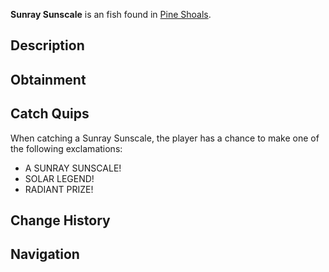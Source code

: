 {{FishInfobox
|image          = Sunray Sunscale.png
|rarity         = Exotic
|sea            = Second Sea
|location       = [[Pine Shoals]]
|sublocation    = 
|sources        = Fishing Rod
|radar_location = 
|prog_speed     = -65
|xp             = 4500
|weather        = Clear
|time           = Day
|season         = Summer
|bait           = 
|base_weight    = 20
|base_value     = 8450
|weight_range   = 12
|base_chance    = 1
|base_resil     = 15
}}
'''Sunray Sunscale''' is an {{Rarity|Exotic}} fish found in [[Pine Shoals]].

== Description ==
{{Description|A radiant scaler that basks in sunray glory.|Bestiary Entry}}

== Obtainment ==
{{Description|It shines where the sun touches the sea.|Bestiary Hint}}
{{Fish Availability|
Pine Shoals
|top_rods      = 
Great Rod of Oscar\18396.68\198435.96;
Free Spirit Rod\17889.34\130744.6;
Astralhook Rod\17342.95\156682.75;
Azure Of Lagoon\15927.86\118368.75;
Carrot Rod\14875.72\115038.75;
Resourceful Rod\10104.98\92327.39;
Great Dreamer Rod\14430.77\116711.05;
Blazebringer Rod\13539.61\97912.61;
Verdant Shear Rod\12416.82\85449.36;
Trident Rod\11426.63\67174.97;
Ethereal Prism Rod\8603.79\63072.84;
Seraphic Rod\8532.52\58718.59;
No-Life Rod\8151.12\52282.73;
Challenger's Rod\7865.42\50692.32;
Rod Of The Forgotten Fang\7811.49\53312.65;
Rod Of The Exalted One\7770.72\55297.01;
Rod Of The Depths\7417.66\49389.36;
Depthseeker Rod\7184.47\44552.67;
Volcanic Rod\7078.27\44751.7;
Avalanche Rod\7011.56\43395.96;
Zeus Rod\6992.23\44207.7;
Steady Rod\6720.05\40265.26
|recommended   = Free Spirit Rod
}}

== Catch Quips ==
When catching a Sunray Sunscale, the player has a chance to make one of the following exclamations:
* A SUNRAY SUNSCALE!
* SOLAR LEGEND!
* RADIANT PRIZE!

== Change History ==
{{Change History|{{subst:Current Version}}}}

== Navigation ==
{{Fish Navbox|Pine Shoals}}